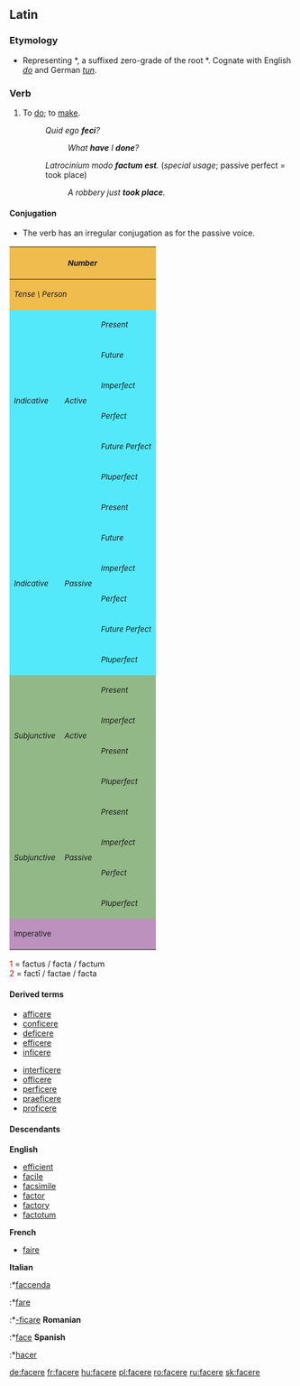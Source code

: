 ==Latin==

===Etymology===
*Representing {{PIE.|la}} *{{term||dʰh₁-k-}}, a suffixed zero-grade of the root *{{term||dʰeh₁-|put, arrange}}. Cognate with English ''[[do]]'' and German ''[[tun]]''.

===Verb===
{{la-verb|facio|faciō|facere|facere|feci|fēcī|factum|factum}}

# To [[do]]; to [[make]].
#:''Quid ego '''feci'''?'' 
#::''What '''have''' I '''done'''?''
#:''Latrocinium modo '''factum est'''.'' (''special usage''; passive perfect = took place)
#::''A robbery just '''took place'''.''

====Conjugation====
*The verb has an irregular conjugation as for the passive voice.

{| border="1" cellpadding="2"
!style="background:#F1BC4E;" colspan=3| <small>''Number''
!style="background:#F1BC4E;" colspan=3| <small>''Singular''
!style="background:#F1BC4E;" colspan=3| <small>''Plural''
|-
!style="background:#F1BC4E;" colspan=3| <small>''Tense \ Person''
!style="background:#F1BC4E;"| <small>''1.''
!style="background:#F1BC4E;"| <small>''2.''
!style="background:#F1BC4E;"| <small>''3.''
!style="background:#F1BC4E;"| <small>''11.''
!style="background:#F1BC4E;"| <small>''22.''
!style="background:#F1BC4E;"| <small>''33.''
|-
!style="background:#54E9FA;" rowspan=6|<small>''Indicative''
!style="background:#54E9FA;" rowspan=6|<small>''Active''
!style="background:#54E9FA;"|<small>''Present''
|style="background:#FBFCE4;"|[[facio|faciō]]
|style="background:#FBFCE4;"|[[facis]]
|style="background:#FBFCE4;"|[[facit]]
|style="background:#FBFCE4;"|[[facimus]]
|style="background:#FBFCE4;"|[[facitis]]
|style="background:#FBFCE4;"|[[faciunt]]
|-
!style="background:#54E9FA;"| <small>''Future''
|style="background:#FBFCE4;"|[[faciam]]
|style="background:#FBFCE4;"|[[faciēs]]
|style="background:#FBFCE4;"|[[faciet]]
|style="background:#FBFCE4;"|[[faciēmus]]
|style="background:#FBFCE4;"|[[faciētis]]
|style="background:#FBFCE4;"|[[facient]]
|-
!style="background:#54E9FA;"| <small>''Imperfect''
|style="background:#FBFCE4;"|[[faciēbam]]
|style="background:#FBFCE4;"|[[faciēbās]]
|style="background:#FBFCE4;"|[[faciēbat]]
|style="background:#FBFCE4;"|[[faciēbāmus]]
|style="background:#FBFCE4;"|[[faciēbātis]]
|style="background:#FBFCE4;"|[[faciēbant]]
|-
!style="background:#54E9FA;"| <small>''Perfect''
|style="background:#FBFCE4;"|[[fēci|fecī]]
|style="background:#FBFCE4;"|[[fecisti|fēcistī]]
|style="background:#FBFCE4;"|[[fēcit]]
|style="background:#FBFCE4;"|[[fēcimus]]
|style="background:#FBFCE4;"|[[fēcistis]]
|style="background:#FBFCE4;"|[[fecerunt|fēcērunt]]
|-
!style="background:#54E9FA;"| <small>''Future Perfect''
|style="background:#FBFCE4;"|[[fecero|fēcerō]]
|style="background:#FBFCE4;"|[[fēceris]]
|style="background:#FBFCE4;"|[[fēcerit]]
|style="background:#FBFCE4;"|[[fēcerimus]]
|style="background:#FBFCE4;"|[[fēceritis]]
|style="background:#FBFCE4;"|[[fēcerint]]
|-
!style="background:#54E9FA;"| <small>''Pluperfect''
|style="background:#FBFCE4;"|[[feceram|fēceram]]
|style="background:#FBFCE4;"|[[feceras|fēcerās]]
|style="background:#FBFCE4;"|[[fecerat|fēcerat]]
|style="background:#FBFCE4;"|[[feceramus|fēcerāmus]]
|style="background:#FBFCE4;"|[[feceratis|fēcerātis]]
|style="background:#FBFCE4;"|[[fecerant|fēcerant]]
|-
!style="background:#54E9FA;" rowspan=6|<small>''Indicative''
!style="background:#54E9FA;" rowspan=6|<small>''Passive''
!style="background:#54E9FA;"|<small>''Present''
|style="background:#FBFCE4;"|[[fiō]]
|style="background:#FBFCE4;"|[[fis]]
|style="background:#FBFCE4;"|[[fit]]
|style="background:#FBFCE4;"|[[fimus]]
|style="background:#FBFCE4;"|[[fitis]]
|style="background:#FBFCE4;"|[[fiunt]]
|-
!style="background:#54E9FA;"| <small>''Future''
|style="background:#FBFCE4;"|[[fiam]]
|style="background:#FBFCE4;"|[[fies|fiēs]]
|style="background:#FBFCE4;"|[[fiet]]
|style="background:#FBFCE4;"|[[fiemus|fiēmus]]
|style="background:#FBFCE4;"|[[fietis|fiētis]]
|style="background:#FBFCE4;"|[[fient]]
|-
!style="background:#54E9FA;"| <small>''Imperfect''
|style="background:#FBFCE4;"|[[fiebam|fiēbam]]
|style="background:#FBFCE4;"|[[fiebas|fiēbās]]
|style="background:#FBFCE4;"|[[fiebat|fiēbat]]
|style="background:#FBFCE4;"|[[fiebamus|fiēbāmus]]
|style="background:#FBFCE4;"|[[fiebatis|fiēbātis]]
|style="background:#FBFCE4;"|[[fiebant|fiēbant]]
|-
!style="background:#54E9FA;"| <small>''Perfect''
|style="background:#FBFCE4;"|[[factus]]<font color="red"><sup>1</sup></font><br>[[sum]]
|style="background:#FBFCE4;"|[[factus]]<font color="red"><sup>1</sup></font><br>[[es]]
|style="background:#FBFCE4;"|[[factus]]<font color="red"><sup>1</sup></font><br>[[est]]
|style="background:#FBFCE4;"|[[facti|factī]]<font color="red"><sup>2</sup></font><br>[[sumus]]
|style="background:#FBFCE4;"|[[facti|factī]]<font color="red"><sup>2</sup></font><br>[[estis]]
|style="background:#FBFCE4;"|[[facti|factī]]<font color="red"><sup>2</sup></font><br>[[sunt]]
|-
!style="background:#54E9FA;"| <small>''Future Perfect''
|style="background:#FBFCE4;"|[[factus]]<font color="red"><sup>1</sup></font><br>[[ero|erō]]
|style="background:#FBFCE4;"|[[factus]]<font color="red"><sup>1</sup></font><br>[[eris]]
|style="background:#FBFCE4;"|[[factus]]<font color="red"><sup>1</sup></font><br>[[erit]]
|style="background:#FBFCE4;"|[[facti|factī]]<font color="red"><sup>2</sup></font><br>[[erimus]]
|style="background:#FBFCE4;"|[[facti|factī]]<font color="red"><sup>2</sup></font><br>[[eritis]]
|style="background:#FBFCE4;"|[[facti|factī]]<font color="red"><sup>2</sup></font><br>[[erunt]]
|-
!style="background:#54E9FA;"| <small>''Pluperfect''
|style="background:#FBFCE4;"|[[factus]]<font color="red"><sup>1</sup></font><br>[[eram]]
|style="background:#FBFCE4;"|[[factus]]<font color="red"><sup>1</sup></font><br>[[eras|erās]]
|style="background:#FBFCE4;"|[[factus]]<font color="red"><sup>1</sup></font><br>[[erat]]
|style="background:#FBFCE4;"|[[facti|factī]]<font color="red"><sup>2</sup></font><br>[[eramus|erāmus]]
|style="background:#FBFCE4;"|[[facti|factī]]<font color="red"><sup>2</sup></font><br>[[eratis|erātis]]
|style="background:#FBFCE4;"|[[facti|factī]]<font color="red"><sup>2</sup></font><br>[[erant]]
|-
!style="background:#92B887;" rowspan=4|<small>''Subjunctive''
!style="background:#92B887;" rowspan=4|<small>''Active''
!style="background:#92B887;"|<small>''Present''
|style="background:#E7FEE9;"|[[faciam]]
|style="background:#E7FEE9;"|[[facias|faciās]]
|style="background:#E7FEE9;"|[[faciat]]
|style="background:#E7FEE9;"|[[faciamus|faciāmus]]
|style="background:#E7FEE9;"|[[faciatis|faciātis]]
|style="background:#E7FEE9;"|[[faciant]]
|-
!style="background:#92B887;"|<small>''Imperfect''
|style="background:#E7FEE9;"|[[facerem]]
|style="background:#E7FEE9;"|[[faceres|facerēs]]
|style="background:#E7FEE9;"|[[faceret]]
|style="background:#E7FEE9;"|[[faceremus|facerēmus]]
|style="background:#E7FEE9;"|[[faceretis|facerētis]]
|style="background:#E7FEE9;"|[[facerent]]
|-
!style="background:#92B887;"|<small>''Present''
|style="background:#E7FEE9;"|[[fecerim]]
|style="background:#E7FEE9;"|[[feceris|feceris]]
|style="background:#E7FEE9;"|[[fecerit]]
|style="background:#E7FEE9;"|[[fecerimus|fecerimus]]
|style="background:#E7FEE9;"|[[feceritis|feceritis]]
|style="background:#E7FEE9;"|[[fecerint]]
|-
!style="background:#92B887;"|<small>''Pluperfect''
|style="background:#E7FEE9;"|[[fecissem|fēcissem]]
|style="background:#E7FEE9;"|[[fecisses|fēcissēs]]
|style="background:#E7FEE9;"|[[fecisset|fēcisset]]
|style="background:#E7FEE9;"|[[fecissemus|fēcissēmus]]
|style="background:#E7FEE9;"|[[fecissetis|fēcissētis]]
|style="background:#E7FEE9;"|[[fecissent|fēcissent]]
|-
!style="background:#92B887;" rowspan=4|<small>''Subjunctive''
!style="background:#92B887;" rowspan=4|<small>''Passive
''
!style="background:#92B887;"|<small>''Present''
|style="background:#E7FEE9;"|[[fiam]]
|style="background:#E7FEE9;"|[[fias]]
|style="background:#E7FEE9;"|[[fiat]]
|style="background:#E7FEE9;"|[[fiamus|fiamus]]
|style="background:#E7FEE9;"|[[fiatis|fiatis]]
|style="background:#E7FEE9;"|[[fiant]]
|-
!style="background:#92B887;"|<small>''Imperfect''
|style="background:#E7FEE9;"|[[fierem]]
|style="background:#E7FEE9;"|[[fieres|fierēs]]
|style="background:#E7FEE9;"|[[fieret]]
|style="background:#E7FEE9;"|[[fieremus|fierēmus]]
|style="background:#E7FEE9;"|[[fieretis|fierētis]]
|style="background:#E7FEE9;"|[[fierent]]
|-
!style="background:#92B887;"|<small>''Perfect''
|style="background:#E7FEE9;"|[[factus]]<font color="red"><sup>1</sup></font><br>[[sim]]
|style="background:#E7FEE9;"|[[factus]]<font color="red"><sup>1</sup></font><br>[[sis|sīs]]
|style="background:#E7FEE9;"|[[factus]]<font color="red"><sup>1</sup></font><br>[[sit]]
|style="background:#E7FEE9;"|[[facti|factī]]<font color="red"><sup>2</sup></font><br>[[simus|sīmus]]
|style="background:#E7FEE9;"|[[facti|factī]]<font color="red"><sup>2</sup></font><br>[[sitis|sītis]]
|style="background:#E7FEE9;"|[[facti|factī]]<font color="red"><sup>2</sup></font><br>[[sint]]
|-
!style="background:#92B887;"|<small>''Pluperfect''
|style="background:#E7FEE9;"|[[factus]]<font color="red"><sup>1</sup></font><br>[[essem]]
|style="background:#E7FEE9;"|[[factus]]<font color="red"><sup>1</sup></font><br>[[esses|essēs]]
|style="background:#E7FEE9;"|[[factus]]<font color="red"><sup>1</sup></font><br>[[esset]]
|style="background:#E7FEE9;"|[[facti|factī]]<font color="red"><sup>2</sup></font><br>[[essemus|essēmus]]
|style="background:#E7FEE9;"|[[facti|factī]]<font color="red"><sup>2</sup></font><br>[[essetis|essētis]]
|style="background:#E7FEE9;"|[[facti|factī]]<font color="red"><sup>2</sup></font><br>[[essent]]
|-
!style="background:#BD91BD;" colspan=3| <small>Imperative
|style="background:#FCF2E9;" align="center"|——
|style="background:#FCF2E9;" align="center"|[[fac#Latin|fac]]
|style="background:#FCF2E9;" align="center"|——
|style="background:#FCF2E9;" align="center"|——
|style="background:#FCF2E9;" align="center"|[[facite]]
|style="background:#FCF2E9;" align="center"|——
|}

<font color="red"> 1 </font> = factus / facta / factum  <br>
<font color="red"> 2 </font> = factī / factae / facta <br>

====Derived terms====
{{top3}}
*[[afficere]]
*[[conficere]]
*[[deficere]]
*[[efficere]]
*[[inficere]]
{{mid2}}
*[[interficere]]
*[[officere]]
*[[perficere]]
*[[praeficere]]
*[[proficere]]
{{bottom}}

====Descendants====
{{top3}}
'''English'''
*[[efficient]]
*[[facile]]
*[[facsimile]]
*[[factor]]
*[[factory]]
*[[factotum]]
{{mid3}}
'''French'''
*[[faire]]
{{mid3}}
'''Italian'''
:*[[faccenda]]
:*[[fare]]
:*[[-ficare]]
{{mid3}}
'''Romanian'''
:*[[face#Romanian|face]]
{{mid3}}
'''Spanish'''
:*[[hacer]]
{{bottom}}

[[de:facere]]
[[fr:facere]]
[[hu:facere]]
[[pl:facere]]
[[ro:facere]]
[[ru:facere]]
[[sk:facere]]
